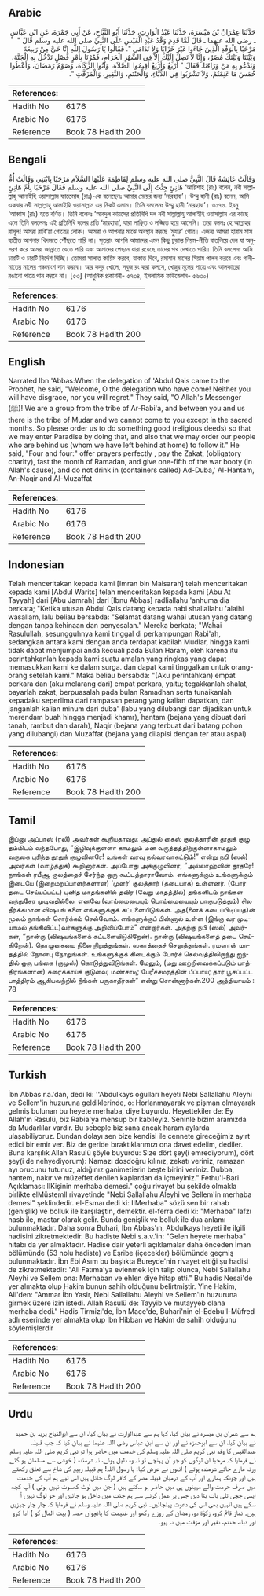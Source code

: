 ## Arabic


<div dir="rtl" lang="ar" style={{fontSize:'larger',backgroundColor:'#f8f9fa',padding:20}}>
حَدَّثَنَا عِمْرَانُ بْنُ مَيْسَرَةَ، حَدَّثَنَا عَبْدُ الْوَارِثِ، حَدَّثَنَا أَبُو التَّيَّاحِ، عَنْ أَبِي جَمْرَةَ، عَنِ ابْنِ عَبَّاسٍ ـ رضى الله عنهما ـ قَالَ لَمَّا قَدِمَ وَفْدُ عَبْدِ الْقَيْسِ عَلَى النَّبِيِّ صلى الله عليه وسلم قَالَ ‏"‏ مَرْحَبًا بِالْوَفْدِ الَّذِينَ جَاءُوا غَيْرَ خَزَايَا وَلاَ نَدَامَى ‏"‏‏.‏ فَقَالُوا يَا رَسُولَ اللَّهِ إِنَّا حَىٌّ مِنْ رَبِيعَةَ وَبَيْنَنَا وَبَيْنَكَ مُضَرُ، وَإِنَّا لاَ نَصِلُ إِلَيْكَ إِلاَّ فِي الشَّهْرِ الْحَرَامِ، فَمُرْنَا بِأَمْرٍ فَصْلٍ نَدْخُلُ بِهِ الْجَنَّةَ، وَنَدْعُو بِهِ مَنْ وَرَاءَنَا‏.‏ فَقَالَ ‏"‏ أَرْبَعٌ وَأَرْبَعٌ أَقِيمُوا الصَّلاَةَ، وَآتُوا الزَّكَاةَ، وَصَوْمُ رَمَضَانَ، وَأَعْطُوا خُمُسَ مَا غَنِمْتُمْ، وَلاَ تَشْرَبُوا فِي الدُّبَّاءِ، وَالْحَنْتَمِ، وَالنَّقِيرِ، وَالْمُزَفَّتِ ‏"‏‏.‏
</div>
<div style={{backgroundColor:'#f8f9fa',padding:20, marginBottom: 10}}><table> <thead> <tr> <th>References:</th> <th></th> </tr> </thead> <tbody><tr><td>Hadith No</td><td>6176</td></tr><tr><td>Arabic No</td><td>6176</td></tr><tr><td>Reference</td><td>Book 78 Hadith 200</td></tr></tbody></table></div>

## Bengali


<div dir="ltr" lang="bn" style={{fontSize:'larger',backgroundColor:'#f8f9fa',padding:20}}>
وَقَالَتْ عَائِشَةُ قَالَ النَّبِيُّ صلى الله عليه وسلم لِفَاطِمَةَ عَلَيْهَا السَّلاَم مَرْحَبًا بِابْنَتِي وَقَالَتْ أُمُّ هَانِئٍ جِئْتُ إِلَى النَّبِيِّ صلى الله عليه وسلم فَقَالَ مَرْحَبًا بِأُمِّ هَانِئٍ ‘আয়িশাহ (রাঃ) বলেন, নবী সাল্লাল্লাহু আলাইহি ওয়াসাল্লাম ফাতেমাহ (রাঃ)-কে বলেছেনঃ আমার মেয়ের জন্য ‘মারহাবা’। উম্মু হানী (রাঃ) বলেন, আমি একবার নবী সাল্লাল্লাহু আলাইহি ওয়াসাল্লাম এর নিকট এলাম। তিনি বললেনঃ উম্মু হানী ‘মারহাবা’। ৬১৭৬. ইবনু ‘আব্বাস (রাঃ) হতে বর্ণিত। তিনি বলেনঃ ‘আবদুল কায়সের প্রতিনিধি দল নবী সাল্লাল্লাহু আলাইহি ওয়াসাল্লাম এর কাছে এলে তিনি বললেনঃ এই প্রতিনিধি দলের প্রতি ‘মারহাবা’, যারা লাঞ্ছিত ও লজ্জিত হয়ে আসেনি। তারা বললঃ হে আল্লাহর রাসূল! আমরা রাবি‘য়া গোত্রের লোক। আমরা ও আপনার মাঝে অবস্থান করছে ‘মুযার’ গোত্র। এজন্য আমরা হারাম মাস ব্যতীত আপনার খিদমতে পৌঁছতে পারি না। সুতরাং আপনি আমাদের এমন কিছু চূড়ান্ত নিয়ম-নীতি বাতলিয়ে দেন যা অনুসরণ করে আমরা জান্নাতে যেতে পারি এবং আমাদের পেছনে যারা রযেছে তাদের পথ দেখাতে পারি। তিনি বললেনঃ আমি চারটি ও চারটি নির্দেশ দিচ্ছি। তোমরা সালাত কায়িম করবে, যাকাত দিবে, রমাযান মাসের সিয়াম পালন করবে এবং গানীমাতের মালের পঞ্চমাংশ দান করবে। আর কদুর খোলে, সবুজ রং করা কলসে, খেজুর মূলের পাত্রে এবং আলকাতরা রঙানো পাত্রে পান করবে না। [৫৩] (আধুনিক প্রকাশনী- ৫৭৩৪, ইসলামিক ফাউন্ডেশন- ৫৬৩০)
</div>
<div style={{backgroundColor:'#f8f9fa',padding:20, marginBottom: 10}}><table> <thead> <tr> <th>References:</th> <th></th> </tr> </thead> <tbody><tr><td>Hadith No</td><td>6176</td></tr><tr><td>Arabic No</td><td>6176</td></tr><tr><td>Reference</td><td>Book 78 Hadith 200</td></tr></tbody></table></div>

## English


<div dir="ltr" lang="en" style={{fontSize:'larger',backgroundColor:'#f8f9fa',padding:20}}>
Narrated Ibn 'Abbas:When the delegation of 'Abdul Qais came to the Prophet, he said, "Welcome, O the delegation who have come! Neither you will have disgrace, nor you will regret." They said, "O Allah's Messenger (ﷺ)! We are a group from the tribe of Ar-Rabi'a, and between you and us there is the tribe of Mudar and we cannot come to you except in the sacred months. So please order us to do something good (religious deeds) so that we may enter Paradise by doing that, and also that we may order our people who are behind us (whom we have left behind at home) to follow it." He said, "Four and four:" offer prayers perfectly , pay the Zakat, (obligatory charity), fast the month of Ramadan, and give one-fifth of the war booty (in Allah's cause), and do not drink in (containers called) Ad-Duba,' Al-Hantam, An-Naqir and Al-Muzaffat
</div>
<div style={{backgroundColor:'#f8f9fa',padding:20, marginBottom: 10}}><table> <thead> <tr> <th>References:</th> <th></th> </tr> </thead> <tbody><tr><td>Hadith No</td><td>6176</td></tr><tr><td>Arabic No</td><td>6176</td></tr><tr><td>Reference</td><td>Book 78 Hadith 200</td></tr></tbody></table></div>

## Indonesian


<div dir="ltr" lang="id" style={{fontSize:'larger',backgroundColor:'#f8f9fa',padding:20}}>
Telah menceritakan kepada kami [Imran bin Maisarah] telah menceritakan kepada kami [Abdul Warits] telah menceritakan kepada kami [Abu At Tayyah] dari [Abu Jamrah] dari [Ibnu Abbas] radliallahu 'anhuma dia berkata; "Ketika utusan Abdul Qais datang kepada nabi shallallahu 'alaihi wasallam, lalu beliau bersabda: "Selamat datang wahai utusan yang datang dengan tanpa kehinaan dan penyesalan." Mereka berkata; "Wahai Rasulullah, sesungguhnya kami tinggal di perkampungan Rabi'ah, sedangkan antara kami dengan anda terdapat kabilah Mudlar, hingga kami tidak dapat menjumpai anda kecuali pada Bulan Haram, oleh karena itu perintahkanlah kepada kami suatu amalan yang ringkas yang dapat memasukkan kami ke dalam surga. dan dapat kami tinggalkan untuk orang-orang setelah kami." Maka beliau bersabda: "(Aku perintahkan) empat perkara dan (aku melarang dari) empat perkara, yaitu; tegakkanlah shalat, bayarlah zakat, berpuasalah pada bulan Ramadhan serta tunaikanlah kepadaku seperlima dari rampasan perang yang kalian dapatkan, dan janganlah kalian minum dari duba' (labu yang dilubangi dan dijadikan untuk merendam buah hingga menjadi khamr), hantam (bejana yang dibuat dari tanah, rambut dan darah), Naqir (bejana yang terbuat dari batang pohon yang dilubangi) dan Muzaffat (bejana yang dilapisi dengan ter atau aspal)
</div>
<div style={{backgroundColor:'#f8f9fa',padding:20, marginBottom: 10}}><table> <thead> <tr> <th>References:</th> <th></th> </tr> </thead> <tbody><tr><td>Hadith No</td><td>6176</td></tr><tr><td>Arabic No</td><td>6176</td></tr><tr><td>Reference</td><td>Book 78 Hadith 200</td></tr></tbody></table></div>

## Tamil


<div dir="ltr" lang="ta" style={{fontSize:'larger',backgroundColor:'#f8f9fa',padding:20}}>
இப்னு அப்பாஸ் (ரலி) அவர்கள் கூறியதாவது: அப்துல் கைஸ் குலத்தாரின் தூதுக் குழு தம்மிடம் வந்தபோது, “இழிவுக்குள்ளா காமலும் மன வருத்தத்திற்குள்ளாகாமலும் வருகை புரிந்த தூதுக் குழுவினரே! உங்கள் வரவு நல்வரவாகட்டும்!” என்று நபி (ஸல்) அவர்கள் (வாழ்த்துக்) கூறினார்கள். அப்போது அக்குழுவினர், “அல்லாஹ்வின் தூதரே! நாங்கள் ரபீஆ குலத்தைச் சேர்ந்த ஒரு கூட்டத்தாராவோம். எங்களுக்கும் உங்களுக்கும் இடையே (இறைமறுப்பாளர்களான) ‘முளர்’ குலத்தார் (தடையாக) உள்ளனர். (போர் தடை செய்யப்பட்ட) புனித மாதங்களில் தவிர (வேறு மாதத்தில்) தங்களிடம் நாங்கள் வந்துசேர முடிவதில்லை. எனவே (வாய்மையையும் பொய்மையையும் பாகுபடுத்தும்) சில தீர்க்கமான விஷயங் களை எங்களுக்குக் கட்டளையிடுங்கள். அத(னைக் கடைப்பிடிப்பத)ன் மூலம் நாங்கள் சொர்க்கம் செல்வோம். எங்களுக்குப் பின்னால் உள்ள (இங்கு வர முடியாமல் தங்கிவிட்ட)வர்களுக்கு அறிவிப்போம்” என்றார்கள். அதற்கு நபி (ஸல்) அவர்கள், “நான்கு (விஷயங்களைக் கட்டளையிடுகிறேன்). நான்கு (விஷயங்களைத் தடை செய்கிறேன்). தொழுகையை நிலை நிறுத்துங்கள். ஸகாத்தைச் செலுத்துங்கள். ரமளான் மாதத்தில் நோன்பு நோறுங்கள். உங்களுக்குக் கிடைக்கும் போர்ச் செல்வத்திலிருந்து ஐந்தில் ஒரு பங்கை (குமுஸ்) கொடுத்துவிடுங்கள். மேலும், (மது ஊற்றிவைக்கப்படும் பாத்திரங்களான) சுரைக்காய்க் குடுவை; மண்சாடி; பேரீச்சமரத்தின் பீப்பாய்; தார் பூசப்பட்ட பாத்திரம் ஆகியவற்றில் நீங்கள் பருகாதீர்கள்” என்று சொன்னார்கள்.200 அத்தியாயம் : 78
</div>
<div style={{backgroundColor:'#f8f9fa',padding:20, marginBottom: 10}}><table> <thead> <tr> <th>References:</th> <th></th> </tr> </thead> <tbody><tr><td>Hadith No</td><td>6176</td></tr><tr><td>Arabic No</td><td>6176</td></tr><tr><td>Reference</td><td>Book 78 Hadith 200</td></tr></tbody></table></div>

## Turkish


<div dir="ltr" lang="tr" style={{fontSize:'larger',backgroundColor:'#f8f9fa',padding:20}}>
İbn Abbas r.a.'dan, dedi ki: ''Abdulkays oğulları heyeti Nebi Sallallahu Aleyhi ve Sellem'in huzuruna geldiklerinde, o: Horlanmayarak ve pişman olmayarak gelmiş bulunan bu heyete merhaba, diye buyurdu. Heyettekiler de: Ey Allah'ın Rasulü, biz Rabia'ya mensup bir kabileyiz. Seninle bizim aramızda da Mudarlılar vardır. Bu sebeple biz sana ancak haram aylarda ulaşabiliyoruz. Bundan dolayı sen bize kendisi ile cennete gireceğimiz ayırt edici bir emir ver. Biz de geride bıraktıklarımızı ona davet edelim, dediler. Buna karşılık Allah Rasulü şöyle buyurdu: Size dört şey(i emrediyorum), dört şey(i de nehyediyorum): Namazı dosdoğru kılınız, zekatı veriniz, ramazan ayı orucunu tutunuz, aldığınız ganimetierin beşte birini veriniz. Dubba, hantem, nakır ve müzeffet denilen kaplardan da içmeyiniz." Fethu'l-Bari Açıklaması: llKişinin merhaba demesi." çoğu rivayet bu şekilde olmakla birlikte elMüstemll rivayetinde "Nebi Sallallahu Aleyhi ve Sellem'in merhaba demesi" şeklindedir. el-Esmaı dedi ki: IIMerhaba" sözü sen bir rahab (genişlik) ve bolluk ile karşılaştın, demektir. el-ferra dedi ki: "Merhaba" lafzı nasb ile, mastar olarak gelir. Bunda genişlik ve bolluk ile dua anlamı bulunmaktadır. Daha sonra Buhari, İbn Abbas'ın, Abdulkays heyeti ile ilgili hadisini zikretmektedir. Bu hadiste Nebi s.a.v.'in: "Gelen heyete merhaba" hitabı da yer almaktadır. Hadise dair yeterli açıklamalar daha önceden İman bölümünde (53 nolu hadiste) ve Eşribe (içecekler) bölümünde geçmiş bulunmaktadır. İbn Ebi Asım bu başlıkta Bureyde'nin rivayet ettiği şu hadisi de zikretmektedir: "Ali Fatıma'ya evlenmek için talip olunca, Nebi Sallallahu Aleyhi ve Sellem ona: Merhaban ve ehlen diye hitap etti." Bu hadis Nesai'de yer almakta olup Hakim bunun sahih olduğunu belirtmiştir. Yine Hakim, AIi'den: "Ammar İbn Yasir, Nebi Sallallahu Aleyhi ve Sellem'in huzuruna girmek üzere izin istedi. Allah Rasulü de: Tayyib ve mutayyeb olana merhaba dedi." Hadis Tirmizi'de, İbn Mace'de, Buhari'nin el-Edebu'l-Müfred adlı eserinde yer almakta olup İbn Hibban ve Hakim de sahih olduğunu söylemişlerdir
</div>
<div style={{backgroundColor:'#f8f9fa',padding:20, marginBottom: 10}}><table> <thead> <tr> <th>References:</th> <th></th> </tr> </thead> <tbody><tr><td>Hadith No</td><td>6176</td></tr><tr><td>Arabic No</td><td>6176</td></tr><tr><td>Reference</td><td>Book 78 Hadith 200</td></tr></tbody></table></div>

## Urdu


<div dir="rtl" lang="ur" style={{fontSize:'larger',backgroundColor:'#f8f9fa',padding:20}}>
ہم سے عمران بن میسرہ نے بیان کیا، کہا ہم سے عبدالوارث نے بیان کیا، ان سے ابوالتیاح یزید بن حمید نے بیان کیا، ان سے ابوحمزہ نے اور ان سے ابن عباس رضی اللہ عنہما نے بیان کیا کہ جب قبیلہ عبدالقیس کا وفد نبی کریم صلی اللہ علیہ وسلم کی خدمت میں حاضر ہوا تو نبی کریم صلی اللہ علیہ وسلم نے فرمایا کہ مرحبا ان لوگوں کو جو آن پہنچے تو نہ وہ ذلیل ہوئے، نہ شرمندہ ( خوشی سے مسلمان ہو گئے ورنہ مارے جاتے شرمندہ ہوتے ) انہوں نے عرض کیا: یا رسول اللہ! ہم قبیلہ ربیع کی شاخ سے تعلق رکھتے ہیں اور چونکہ ہمارے اور آپ کے درمیان قبیلہ مضر کے کافر لوگ حائل ہیں اس لیے ہم آپ کی خدمت میں صرف حرمت والے مہینوں ہی میں حاضر ہو سکتے ہیں ( جن میں لوٹ کھسوٹ نہیں ہوتی ) آپ کچھ ایسی جچی تلی بات بتا دیں جس پر عمل کرنے سے ہم جنت میں داخل ہو جائیں اور جو لوگ نہیں آ سکے ہیں انہیں بھی اس کی دعوت پہنچائیں۔ نبی کریم صلی اللہ علیہ وسلم نے فرمایا کہ چار چار چیزیں ہیں۔ نماز قائم کرو، زکوٰۃ دو، رمضان کے روزے رکھو اور غنیمت کا پانچواں حصہ ( بیت المال کو ) ادا کرو اور دباء، حنتم، نقیر اور مزفت میں نہ پیو۔
</div>
<div style={{backgroundColor:'#f8f9fa',padding:20, marginBottom: 10}}><table> <thead> <tr> <th>References:</th> <th></th> </tr> </thead> <tbody><tr><td>Hadith No</td><td>6176</td></tr><tr><td>Arabic No</td><td>6176</td></tr><tr><td>Reference</td><td>Book 78 Hadith 200</td></tr></tbody></table></div>